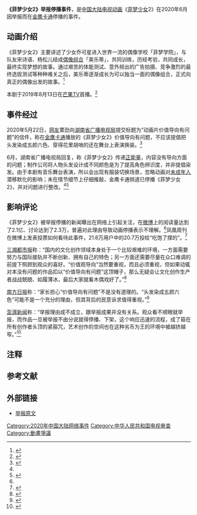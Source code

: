 '''《菲梦少女2》举报停播事件'''，是[[中国大陆|中国大陆]][[电视动画|电视动画]]《[[菲梦少女|菲梦少女]]2》在2020年6月因举报而在[[金鹰卡通|金鹰卡通]]停播的事件。

==动画介绍==
《菲梦少女2》主要讲述了少女乔可星进入世界一流的偶像学校「菲梦学院」，与队友宋诗语、杨松儿结成[[偶像组合|偶像组合]]「美乐蒂」，共同训练，历经考验，共同成长，最终实现梦想的故事。通过艰苦的体能测试、意外频出的广告拍摄、竞争激烈的最终选拔测试等种种难关之后，美乐蒂逐渐成长为可以独当一面的偶像组合，正式向真正的偶像出发的故事。<ref name=qq>{{cite web| title=菲梦少女为何第一季没有被举报，第二季则被举报？舍本逐末不可取| url=https://new.qq.com/omn/20200630/20200630A0VCCK00.html?pc| publisher=腾讯网| access-date=2020-07-11| date=2020-07-01| archive-date=2020-07-13| archive-url=https://web.archive.org/web/20200713124320/https://new.qq.com/omn/20200630/20200630A0VCCK00.html?pc| dead-url=no}}</ref>

本剧于2019年8月13日在[[芒果TV|芒果TV]]首播。<ref>{{cite web|title=菲梦少女第二季今日首播！再度点亮我的“菲凡梦想”~|url=https://www.sohu.com/a/333455202_508041|publisher=搜狐网|access-date=2020-01-01|date=2019-08-13|archive-date=2020-07-12|archive-url=https://web.archive.org/web/20200712073442/https://www.sohu.com/a/333455202_508041|dead-url=no}}</ref>

==事件经过==
2020年5月22日，[[网友|网友]]栗劲向[[湖南省广播电视局|湖南省广播电视局]]提交标题为“动画片价值导向有问题”的信件，称在[[金鹰卡通|金鹰卡通]]播放的《菲梦少女2》价值导向有问题，不应该提倡把头发染成五颜六色、穿得花里胡哨的还在舞台上表演换装。<ref>{{cite web|title=因角色染发被投诉，金鹰卡通已停播动画片《菲梦少女2》|url=http://www.bjnews.com.cn/ent/2020/06/30/743624.html|publisher=新京报|access-date=2020-07-11|date=2020-06-30|archive-date=2020-07-11|archive-url=https://web.archive.org/web/20200711222406/http://www.bjnews.com.cn/ent/2020/06/30/743624.html|dead-url=no}}</ref>

6月{{NoteTag|答复内容上填写的日期是6月10日，答复时间上填写的日期是6月12日}}，湖南省广播电视局回复，称《菲梦少女2》传递[[正能量|正能量]]，内容没有导向方面的问题；制作公司将人物头发设计成不同颜色是为了提高角色辨识度，并非提倡染发。由于本剧有音乐舞台表演，所以会出现有服装切换场景，忽略动画对[[未成年人|未成年人]]潜移默化的影响；未在情节细节上仔细推敲，金鹰卡通频道已停播《菲梦少女2》，并对问题进行整改。<ref name=qq></ref><ref>{{cite web|title=动画片因人物染发被举报，湖南广电：停播整改|url=http://news.sina.com.cn/c/2020-06-30/doc-iircuyvk1078122.shtml|publisher=新浪|access-date=2020-07-11|date=2020-06-29|archive-date=2020-07-11|archive-url=https://web.archive.org/web/20200711151955/http://news.sina.com.cn/c/2020-06-30/doc-iircuyvk1078122.shtml|dead-url=no}}</ref>

==影响评论==
《菲梦少女2》被举报停播的新闻曝出在网络上引起关注，在[[微博|微博]]上的阅读量达到了2.1亿、讨论达到了2.3万，普遍对此理由导致动画停播表示不理解。<ref name=qq></ref>凤凰周刊在微博上发表投票如何看待此事件，21.6万用户中的20.7万投给“吃饱了撑的”。<ref>{{cite web|title=荒唐！动漫又因网友举报遭禁播，二次元角色只能够“本土风”吗？|url=https://new.qq.com/omn/20200706/20200706A0PU3W00.html|publisher=腾讯|access-date=2020-07-11|date=2020-07-06|archive-date=2020-07-13|archive-url=https://web.archive.org/web/20200713060311/https://new.qq.com/omn/20200706/20200706A0PU3W00.html|dead-url=no}}</ref>

[[三湘都市报|三湘都市报]]称：“国内的文化创作领域本身处于一个比较艰难的环境，一方面需要努力与国际接轨并不断创新、拥有自己的特色；另一方面还需要尽量在众口难调的前提下照顾到观众的喜好。“价值观导向”当然要重视，而且必须重视，但如果动辄对本没有问题的作品扣以“价值导向有问题”这顶帽子，那么无疑会让文化创作生产者战战兢兢、如履薄冰，最后大家就看木偶戏好了。”<ref>{{cite web|title=“价值导向有问题”？《菲梦少女》不背这锅|url=http://sxdsb.voc.com.cn/article/202007/202007011135381963.html|publisher=三湘都市报|access-date=2020-07-11|date=2020-07-01|archive-date=2020-07-14|archive-url=https://web.archive.org/web/20200714132111/http://sxdsb.voc.com.cn/article/202007/202007011135381963.html|dead-url=no}}</ref>

[[南方日报|南方日报]]称：“家长担心“价值导向有问题”不是没有道理的。“头发染成五颜六色”可能不是一个充分的理由，但其背后的民意诉求值得重视。”<ref>{{cite web|title=“动画人物染发”的另一种视角|url=http://news.nen.com.cn/system/2020/07/02/021035265.shtml|publisher=东北新闻网|access-date=2020-07-11|date=2020-07-02|archive-date=2020-08-04|archive-url=https://web.archive.org/web/20200804081943/http://news.nen.com.cn/system/2020/07/02/021035265.shtml|dead-url=no}}</ref>

[[澎湃新闻|澎湃新闻]]称：“举报理由成不成立，跟举报成果并没有关系。观众看不顺眼就举报，而作品一旦被举报不由分说就得停播、下架，这个响应迅速的流程，成了箍在所有创作者头顶的紧箍咒，艺术创作的空间也在这种劣币为王的环境中被越挤越窄。”<ref>{{cite web|title=举报动画人物染发？我劝你买台黑白电视|url=https://tech.sina.com.cn/roll/2020-07-03/doc-iircuyvk1821819.shtml?cre=tianyi&mod=pcpager_news&loc=6&r=9&rfunc=100&tj=none&tr=9|publisher=新浪|access-date=2020-07-11|date=2020-07-03|archive-date=2020-07-11|archive-url=https://web.archive.org/web/20200711154139/https://tech.sina.com.cn/roll/2020-07-03/doc-iircuyvk1821819.shtml?cre=tianyi&mod=pcpager_news&loc=6&r=9&rfunc=100&tj=none&tr=9|dead-url=no}}</ref>

== 注释 ==
{{NoteFoot}}

== 参考文献 ==
{{reflist|2}}
==外部链接==
*[http://gbdsj.hunan.gov.cn/gbdsj/gsdat/iframe_detail.html?id=a7254e2b0dff4ea6ab195b3145b42ad5 举报原文] {{Wayback|url=http://gbdsj.hunan.gov.cn/gbdsj/gsdat/iframe_detail.html?id=a7254e2b0dff4ea6ab195b3145b42ad5 |date=20200920113422 }}

{{DEFAULTSORT:菲}}
[[Category:2020年中国大陆网络事件|Category:2020年中国大陆网络事件]]
[[Category:中华人民共和国电视审查|Category:中华人民共和国电视审查]]
[[Category:動畫爭議|Category:動畫爭議]]